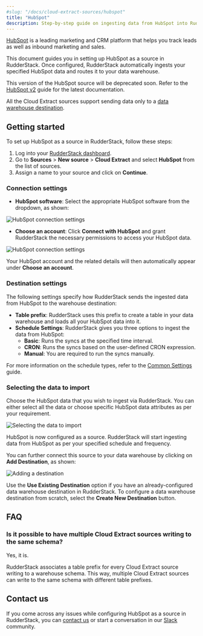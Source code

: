 ```yaml
---
#slug: "/docs/cloud-extract-sources/hubspot"
title: "HubSpot"
description: Step-by-step guide on ingesting data from HubSpot into RudderStack.
---
```


[HubSpot](https://www.HubSpot.com/) is a leading marketing and CRM platform that helps you track leads as well as inbound marketing and sales.

This document guides you in setting up HubSpot as a source in RudderStack. Once configured, RudderStack automatically ingests your specified HubSpot data and routes it to your data warehouse.

<div class="dangerBlock">

This version of the HubSpot source will be deprecated soon. Refer to the <a href="https://www.rudderstack.com/docs/cloud-extract-sources/hubspot-v2/">HubSpot v2</a> guide for the latest documentation.
</div>

<div class="warningBlock">

All the Cloud Extract sources support sending data only to a <a href="https://www.rudderstack.com/docs/data-warehouse-integrations/">data warehouse destination</a>.
</div>

## Getting started

To set up HubSpot as a source in RudderStack, follow these steps:

1. Log into your [RudderStack dashboard](https://app.rudderstack.com/).
2. Go to **Sources** > **New source** > **Cloud Extract** and select **HubSpot** from the list of sources.
3. Assign a name to your source and click on **Continue**.

### Connection settings

* **HubSpot software**: Select the appropriate HubSpot software from the dropdown, as shown:

<img src="../../assets/cloud-extract-sources/hubspot-blendo-connection-settings-1.png" alt="HubSpot connection settings" />

* **Choose an account**: Click **Connect with HubSpot** and grant RudderStack the necessary permissions to access your HubSpot data.

<img src="../../assets/cloud-extract-sources/hubspot-blendo-connection-settings-2.png" alt="HubSpot connection settings" />

<div class="infoBlock">

Your HubSpot account and the related details will then automatically appear under <strong>Choose an account</strong>.
</div>

### Destination settings

The following settings specify how RudderStack sends the ingested data from HubSpot to the warehouse destination:

- **Table prefix**: RudderStack uses this prefix to create a table in your data warehouse and loads all your HubSpot data into it.
- **Schedule Settings**: RudderStack gives you three options to ingest the data from HubSpot:
    - **Basic**: Runs the syncs at the specified time interval. 
    - **CRON**: Runs the syncs based on the user-defined CRON expression.
    - **Manual**: You are required to run the syncs manually.

<div class="infoBlock">

For more information on the schedule types, refer to the <a href="https://www.rudderstack.com/docs/cloud-extract-sources/common-settings/">Common Settings</a> guide.
</div>

### Selecting the data to import

Choose the HubSpot data that you wish to ingest via RudderStack. You can either select all the data or choose specific HubSpot data attributes as per your requirement.

<img src="../../assets/cloud-extract-sources/hubspot-blendo-connection-settings-3.png" alt="Selecting the data to import" />

HubSpot is now configured as a source. RudderStack will start ingesting data from HubSpot as per your specified schedule and frequency.

You can further connect this source to your data warehouse by clicking on **Add Destination**, as shown:

<img src="../../assets/cloud-extract-sources/add-destination.png" alt="Adding a destination" />

<div class="successBlock">

Use the <strong>Use Existing Destination</strong> option if you have an already-configured data warehouse destination in RudderStack. To configure a data warehouse destination from scratch, select the <strong>Create New Destination</strong> button.
</div>

## FAQ

### Is it possible to have multiple Cloud Extract sources writing to the same schema?

Yes, it is.

RudderStack associates a table prefix for every Cloud Extract source writing to a warehouse schema. This way, multiple Cloud Extract sources can write to the same schema with different table prefixes.

## Contact us

If you come across any issues while configuring HubSpot as a source in RudderStack, you can [contact us](mailto:%20docs@rudderstack.com) or start a conversation in our [Slack](https://rudderstack.com/join-rudderstack-slack-community) community.
